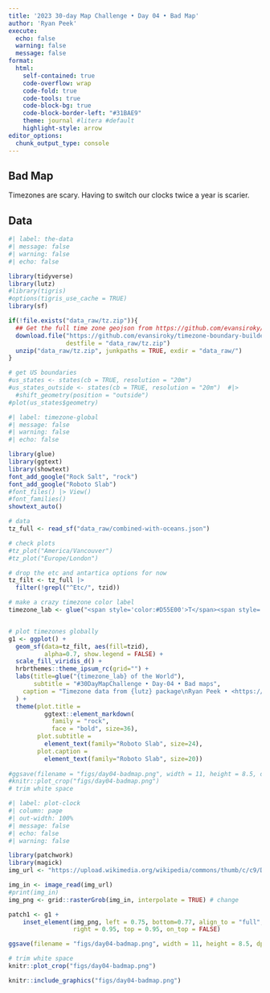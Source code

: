```yaml
---
title: '2023 30-day Map Challenge • Day 04 • Bad Map'
author: 'Ryan Peek'
execute:
  echo: false
  warning: false
  message: false
format: 
  html:
    self-contained: true
    code-overflow: wrap
    code-fold: true
    code-tools: true
    code-block-bg: true
    code-block-border-left: "#31BAE9"
    theme: journal #litera #default
    highlight-style: arrow
editor_options: 
  chunk_output_type: console
---
```


## Bad Map    

Timezones are scary. Having to switch our clocks twice a year is scarier.

## Data

```r
#| label: the-data
#| message: false
#| warning: false
#| echo: false

library(tidyverse)
library(lutz)
#library(tigris)
#options(tigris_use_cache = TRUE)
library(sf)

if(!file.exists("data_raw/tz.zip")){
  ## Get the full time zone geojson from https://github.com/evansiroky/timezone-boundary-builder
  download.file("https://github.com/evansiroky/timezone-boundary-builder/releases/download/2019a/timezones-with-oceans.geojson.zip",
                destfile = "data_raw/tz.zip")
  unzip("data_raw/tz.zip", junkpaths = TRUE, exdir = "data_raw/")
}

# get US boundaries
#us_states <- states(cb = TRUE, resolution = "20m")  
#us_states_outside <- states(cb = TRUE, resolution = "20m")  #|> 
  #shift_geometry(position = "outside")
#plot(us_states$geometry)

```

```r
#| label: timezone-global
#| message: false
#| warning: false
#| echo: false

library(glue)
library(ggtext)
library(showtext)
font_add_google("Rock Salt", "rock")
font_add_google("Roboto Slab")
#font_files() |> View()
#font_families()
showtext_auto()

# data
tz_full <- read_sf("data_raw/combined-with-oceans.json")

# check plots
#tz_plot("America/Vancouver")
#tz_plot("Europe/London")

# drop the etc and antartica options for now
tz_filt <- tz_full |> 
  filter(!grepl("^Etc/", tzid))

# make a crazy timezone color label
timezone_lab <- glue("<span style='color:#D55E00'>T</span><span style='color:#31688EFF'>i</span><span style='color:#35B779FF'>m</span><span style='color:#FDE725FF'>e</span><span style='color:#000004FF'>z</span><span style='color:#000000'>o</span><span style='color:#BB3754FF'>n</span><span style='color:#00BFFF'>e</span><span style='color:#440154FF'>s</span>")


# plot timezones globally
g1 <- ggplot() + 
  geom_sf(data=tz_filt, aes(fill=tzid), 
          alpha=0.7, show.legend = FALSE) +
  scale_fill_viridis_d() + 
  hrbrthemes::theme_ipsum_rc(grid="") +
  labs(title=glue("{timezone_lab} of the World"),
       subtitle = "#30DayMapChallenge • Day-04 • Bad maps",
    caption = "Timezone data from {lutz} package\nRyan Peek • <https://github.com/ryanpeek/2023_30-day-map-challenge/>",
  ) +
  theme(plot.title = 
          ggtext::element_markdown(
            family = "rock",
            face = "bold", size=36),
        plot.subtitle = 
          element_text(family="Roboto Slab", size=24),
        plot.caption = 
          element_text(family="Roboto Slab", size=20))
  
#ggsave(filename = "figs/day04-badmap.png", width = 11, height = 8.5, dpi=300, bg = "white")
#knitr::plot_crop("figs/day04-badmap.png")
# trim white space
```


```r
#| label: plot-clock
#| column: page
#| out-width: 100%
#| message: false
#| echo: false
#| warning: false

library(patchwork)
library(magick)
img_url <- "https://upload.wikimedia.org/wikipedia/commons/thumb/c/c9/Dal%C3%AD%2C_Perfil_del_tiempo%2C_Vroclavo%2C_7.jpeg/220px-Dal%C3%AD%2C_Perfil_del_tiempo%2C_Vroclavo%2C_7.jpeg"

img_in <- image_read(img_url)
#print(img_in)
img_png <- grid::rasterGrob(img_in, interpolate = TRUE) # change

patch1 <- g1 +
    inset_element(img_png, left = 0.75, bottom=0.77, align_to = "full",
                  right = 0.95, top = 0.95, on_top = FALSE)

ggsave(filename = "figs/day04-badmap.png", width = 11, height = 8.5, dpi=300, bg = "white")

# trim white space
knitr::plot_crop("figs/day04-badmap.png")

knitr::include_graphics("figs/day04-badmap.png")

```

